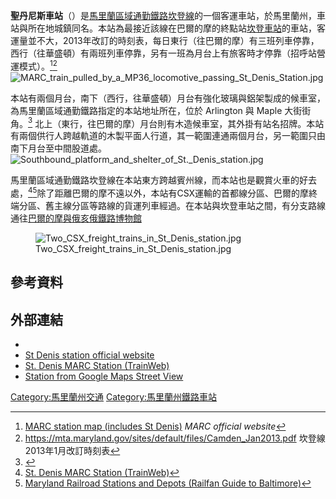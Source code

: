 {{Infobox station
 | name=聖丹尼斯<br />{{lang|en|St. Denis}}
 | type=[[馬里蘭區域通勤鐵路|馬里蘭區域通勤鐵路]]車站
 | image=St Denis MARC Station-Wooden Platform.JPG
 | image_size=
 | image_caption=東街望向聖丹尼斯站北行月台。地址所在地需要跨過軌道並設有月台頂篷
 | address=[[馬里蘭州|馬里蘭州]]{{link-en|黑爾索普 (馬里蘭州)|Halethorpe, Maryland|黑爾索普}}阿靈頓大道1734號
 | country=[[美國|美國]]
 | coordinates={{Coord|39.2243|-76.7038|type:railwaystation_region:US-MD|display=inline,title}}
 | line={{link-en|首都分部|Capital Subdivision}}
 | other=
 | platform=2個[[側式月台|側式月台]]
 | tracks=3條
 | parking=15個車位<ref>{{cite web|url=https://mta.maryland.gov/marc-station-information|title=MARC Station Information - Maryland Transit Administration|website=mta.maryland.gov|accessdate=30 November 2017}}</ref>
 | bicycle=
 | passengers= 15人
 | pass_year= 2013年
 | pass_percent=
 | pass_system= MARC
 | opened=
 | rebuilt=
 | ADA=是
 | code=
 | owned=
 | zone=
 | services=
{{S-inop|[[多西車站|多西車站]]}}
{{s-line|坎登線||#FF9933}}
{{S-inop|[[坎登車站|坎登車站]]}}
}}
'''聖丹尼斯車站'''（{{lang-en|St. Denis station}}）是[[馬里蘭區域通勤鐵路坎登線|馬里蘭區域通勤鐵路坎登線]]的一個客運車站，於馬里蘭州，車站與所在地城鎮同名。本站為最接近該線在巴爾的摩的終點站[[坎登車站|坎登車站]]的車站，客運量並不大，2013年改訂的時刻表，每日東行（往巴爾的摩）有三班列車停靠，西行（往華盛頓）有兩班列車停靠，另有一班為月台上有旅客時才停靠（招呼站營運模式）。<ref name="track">[http://mta.maryland.gov/sites/default/files/MARCsystemmap.JPG MARC station map (includes St Denis)] ''MARC official website''</ref><ref>https://mta.maryland.gov/sites/default/files/Camden_Jan2013.pdf 坎登線2013年1月改訂時刻表</ref>
[[File:MARC_train_pulled_by_a_MP36_locomotive_passing_St_Denis_Station.jpg|thumb]]

本站有兩個月台，南下（西行，往華盛頓）月台有強化玻璃與鋁架製成的候車室，為馬里蘭區域通勤鐵路指定的本站地址所在，位於 Arlington 與 Maple 大街街角。<ref>{{cite video |people=[http://commons.wikimedia.org/wiki/User:DanTD DanTD]  |date=April 22, 2011 |title=File:St Denis MARC Station-Plexiglas Platform.JPG |url=http://commons.wikimedia.org/wiki/File:St_Denis_MARC_Station-Plexiglas_Platform.JPG |medium= photograph |accessdate= November 20, 2012 }}</ref> 北上（東行，往巴爾的摩）月台則有木造候車室，其外掛有站名招牌。本站有兩個供行人跨越軌道的木製平面人行道，其一範圍連通兩個月台，另一範圍只由南下月台至中間股道處。
[[File:Southbound_platform_and_shelter_of_St._Denis_station.jpg|thumb]]

馬里蘭區域通勤鐵路坎登線在本站東方跨越賓州線，而本站也是觀賞火車的好去處，<ref>[http://www.trainweb.org/marcrailfan/stdenis.html St. Denis MARC Station (TrainWeb)]</ref><ref>[https://web.archive.org/web/20100420065001/http://www.railroadsignals.us/baltimore/stations/stations.htm Maryland Railroad Stations and Depots (Railfan Guide to Baltimore)]</ref>除了距離巴爾的摩不遠以外，本站有CSX運輸的首都線分區、巴爾的摩終端分區、舊主線分區等路線的貨運列車經過。在本站與坎登車站之間，有分支路線通往[[巴爾的摩與俄亥俄鐵路博物館|巴爾的摩與俄亥俄鐵路博物館]]

[[File:Two_CSX_freight_trains_in_St_Denis_station.jpg|thumb]]

==參考資料==
{{Reflist}}

==外部連結==
* {{commonscat-inline|St. Denis (MARC station)}}
* [https://web.archive.org/web/20080309011011/http://www.mtamaryland.com/services/marc/schedulesSystemMaps/marcTrainSystemMap.cfm St Denis station official website]
* [http://www.trainweb.org/marcrailfan/stdenis.html St. Denis MARC Station (TrainWeb)]
* [http://maps.google.com/maps?hl=en&ie=UTF8&ll=39.224591,-76.704&spn=0.003956,0.013443&z=17&layer=c&cbll=39.224511,-76.703986&panoid=jh9USU9vz-nPiCAG6flzTw&cbp=12,164.39,,0,7.73 Station from Google Maps Street View]

[[Category:馬里蘭州交通|Category:馬里蘭州交通]]
[[Category:馬里蘭州鐵路車站|Category:馬里蘭州鐵路車站]]